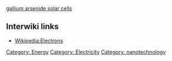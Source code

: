 {{stub}}
[[gallium arsenide solar cells]]
== Interwiki links ==

* [[Wikipedia:Electrons]]

[[Category: Energy]][[Category: Electricity]][[Category: nanotechnology]]
